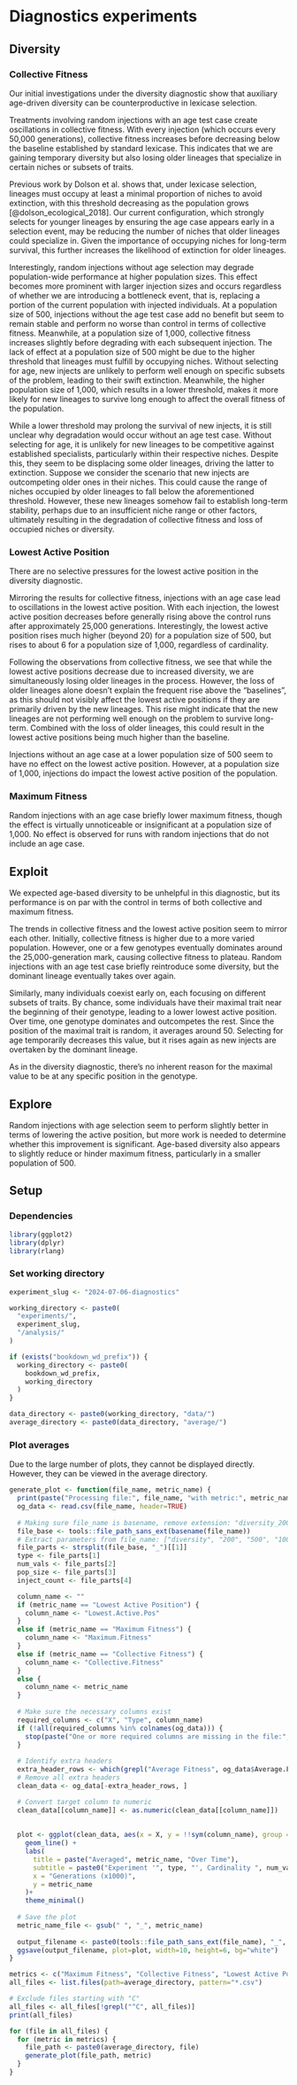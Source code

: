 # Diagnostics experiments

## Diversity 

### Collective Fitness
Our initial investigations under the diversity diagnostic show that auxiliary age-driven diversity can be counterproductive in lexicase selection.

Treatments involving random injections with an age test case create oscillations in collective fitness. With every injection (which occurs every 
50,000 generations), collective fitness increases before decreasing below the baseline established by standard lexicase. This indicates that we are 
gaining temporary diversity but also losing older lineages that specialize in certain niches or subsets of traits.

Previous work by Dolson et al. shows that, under lexicase selection, lineages must occupy at least a minimal proportion of niches to avoid extinction, 
with this threshold decreasing as the population grows [@dolson_ecological_2018]. Our current configuration, which strongly selects for younger lineages by ensuring 
the age case appears early in a selection event, may be reducing the number of niches that older lineages could specialize in. Given the importance of
occupying niches for long-term survival, this further increases the likelihood of extinction for older lineages. 

Interestingly, random injections without age selection may degrade population-wide performance at higher population sizes. This effect becomes more 
prominent with larger injection sizes and occurs regardless of whether we are introducing a bottleneck event, that is, replacing a portion of the 
current population with injected individuals. At a population size of 500, injections without the age test case add no benefit but seem to remain 
stable and perform no worse than control in terms of collective fitness. Meanwhile, at a population size of 1,000, collective fitness increases 
slightly before degrading with each subsequent injection. The lack of effect at a population size of 500 might be due to the higher threshold that 
lineages must fulfill by occupying niches. Without selecting for age, new injects are unlikely to perform well enough on specific subsets of the 
problem, leading to their swift extinction. Meanwhile, the higher population size of 1,000, which results in a lower threshold, makes it more likely 
for new lineages to survive long enough to affect the overall fitness of the population.

While a lower threshold may prolong the survival of new injects, it is still unclear why degradation would occur without an age test case. 
Without selecting for age, it is unlikely for new lineages to be competitive against established specialists, particularly within their respective 
niches. Despite this, they seem to be displacing some older lineages, driving the latter to extinction. Suppose we consider the scenario that new 
injects are outcompeting older ones in their niches. This could cause the range of niches occupied by older lineages to fall below the 
aforementioned threshold. However, these new lineages somehow fail to establish long-term stability, perhaps due to an insufficient niche range 
or other factors, ultimately resulting in the degradation of collective fitness and loss of occupied niches or diversity.

### Lowest Active Position
There are no selective pressures for the lowest active position in the diversity diagnostic.

Mirroring the results for collective fitness, injections with an age case lead to oscillations in the lowest active position. With each injection, 
the lowest active position decreases before generally rising above the control runs after approximately 25,000 generations. 
Interestingly, the lowest active position rises much higher (beyond 20) for a population size of 500, but rises to about 6 for a population size 
of 1,000, regardless of cardinality.

Following the observations from collective fitness, we see that while the lowest active positions decrease due to increased diversity, we are 
simultaneously losing older lineages in the process. However, the loss of older lineages alone doesn't explain the frequent rise above the "baselines", as this 
should not visibly affect the lowest active positions if they are primarily driven by the new lineages. This rise might indicate that the new 
lineages are not performing well enough on the problem to survive long-term. Combined with the loss of older lineages, this could result in the 
lowest active positions being much higher than the baseline.

Injections without an age case at a lower population size of 500 seem to have no effect on the lowest active position. 
However, at a population size of 1,000, injections do impact the lowest active position of the population.

### Maximum Fitness
Random injections with an age case briefly lower maximum fitness, though the effect is virtually unnoticeable or insignificant at a population 
size of 1,000. No effect is observed for runs with random injections that do not include an age case.

## Exploit
We expected age-based diversity to be unhelpful in this diagnostic, but its performance is on par with the control in terms of both collective 
and maximum fitness.

The trends in collective fitness and the lowest active position seem to mirror each other. Initially, collective fitness is higher due to a more 
varied population. However, one or a few genotypes eventually dominates around the 25,000-generation mark, causing collective fitness to plateau. Random 
injections with an age test case briefly reintroduce some diversity, but the dominant lineage eventually takes over again.

Similarly, many individuals coexist early on, each focusing on different subsets of traits. By chance, some individuals have their maximal trait 
near the beginning of their genotype, leading to a lower lowest active position. Over time, one genotype dominates and 
outcompetes the rest. Since the position of the maximal trait is random, it averages around 50. Selecting for age temporarily decreases this 
value, but it rises again as new injects are overtaken by the dominant lineage.

As in the diversity diagnostic, there’s no inherent reason for the maximal value to be at any specific position in the genotype.

## Explore
Random injections with age selection seem to perform slightly better in terms of lowering the active position, but more work is needed to 
determine whether this improvement is significant. Age-based diversity also appears to slightly reduce or hinder maximum fitness, particularly in a 
smaller population of 500.

## Setup

### Dependencies
```{r}
library(ggplot2)
library(dplyr)
library(rlang)
```

### Set working directory
```{r}
experiment_slug <- "2024-07-06-diagnostics"

working_directory <- paste0(
  "experiments/",
  experiment_slug,
  "/analysis/"
)

if (exists("bookdown_wd_prefix")) {
  working_directory <- paste0(
    bookdown_wd_prefix,
    working_directory
  )
}

data_directory <- paste0(working_directory, "data/")
average_directory <- paste0(data_directory, "average/")
```

### Plot averages
Due to the large number of plots, they cannot be displayed directly. However, they can be viewed in the average directory.
 
```{r}
generate_plot <- function(file_name, metric_name) {
  print(paste("Processing file:", file_name, "with metric:", metric_name))
  og_data <- read.csv(file_name, header=TRUE)
  
  # Making sure file_name is basename, remove extension: "diversity_200_500_100"
  file_base <- tools::file_path_sans_ext(basename(file_name))
  # Extract parameters from file_name: ["diversity", "200", "500", "100"]
  file_parts <- strsplit(file_base, "_")[[1]]
  type <- file_parts[1]
  num_vals <- file_parts[2]
  pop_size <- file_parts[3]
  inject_count <- file_parts[4]

  column_name <- ""
  if (metric_name == "Lowest Active Position") {
    column_name <- "Lowest.Active.Pos"
  }
  else if (metric_name == "Maximum Fitness") {
    column_name <- "Maximum.Fitness"
  }
  else if (metric_name == "Collective Fitness") {
    column_name <- "Collective.Fitness"
  }
  else {
    column_name <- metric_name
  }
  
  # Make sure the necessary columns exist
  required_columns <- c("X", "Type", column_name)
  if (!all(required_columns %in% colnames(og_data))) {
    stop(paste("One or more required columns are missing in the file:", file_name))
  }
  
  # Identify extra headers
  extra_header_rows <- which(grepl("Average Fitness", og_data$Average.Fitness))
  # Remove all extra headers
  clean_data <- og_data[-extra_header_rows, ]

  # Convert target column to numeric
  clean_data[[column_name]] <- as.numeric(clean_data[[column_name]])
  
  
  plot <- ggplot(clean_data, aes(x = X, y = !!sym(column_name), group = Type, color = Type)) +
    geom_line() +
    labs(
      title = paste("Averaged", metric_name, "Over Time"),
      subtitle = paste0("Experiment '", type, "', Cardinality ", num_vals, ", Pop. Size ", pop_size, ", Inject Size ", inject_count),
      x = "Generations (x1000)",
      y = metric_name
    )+
    theme_minimal()
  
  # Save the plot
  metric_name_file <- gsub(" ", "_", metric_name)
  
  output_filename <- paste0(tools::file_path_sans_ext(file_name), "_", metric_name_file, "_plot.png")
  ggsave(output_filename, plot=plot, width=10, height=6, bg="white")
}

metrics <- c("Maximum Fitness", "Collective Fitness", "Lowest Active Position")
all_files <- list.files(path=average_directory, pattern="*.csv")

# Exclude files starting with "C"
all_files <- all_files[!grepl("^C", all_files)]
print(all_files)

for (file in all_files) {
  for (metric in metrics) {
    file_path <- paste0(average_directory, file)
    generate_plot(file_path, metric)
  }
}
```
